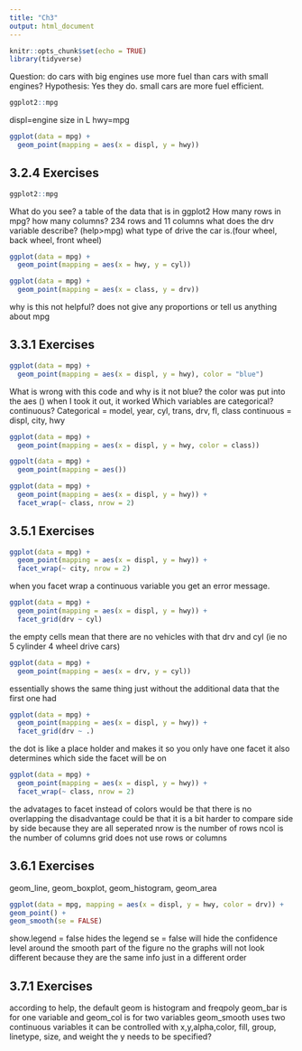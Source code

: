 ```yaml
---
title: "Ch3"
output: html_document
---
```


```r
knitr::opts_chunk$set(echo = TRUE)  
library(tidyverse)
```

Question: do cars with big engines use more fuel than cars with small engines?
Hypothesis: Yes they do. small cars are more fuel efficient.

```r
ggplot2::mpg

```

displ=engine size in L
hwy=mpg

```r
ggplot(data = mpg) + 
  geom_point(mapping = aes(x = displ, y = hwy))
```

## 3.2.4 Exercises

```r
ggplot2::mpg
```
What do you see? 
a table of the data that is in ggplot2
How many rows in mpg? how many columns?
234 rows and 11 columns
what does the drv variable describe? (help>mpg)
what type of drive the car is.(four wheel, back wheel, front wheel)
```r
ggplot(data = mpg) + 
  geom_point(mapping = aes(x = hwy, y = cyl))
```
```r
ggplot(data = mpg) +
  geom_point(mapping = aes(x = class, y = drv))
```
why is this not helpful?
does not give any proportions or tell us anything about mpg


## 3.3.1 Exercises

```r
ggplot(data = mpg) +
  geom_point(mapping = aes(x = displ, y = hwy), color = "blue")
```
What is wrong with this code and why is it not blue?
the color was put into the aes ()  when I took it out, it worked
Which variables are categorical? continuous?
Categorical = model, year, cyl, trans, drv, fl, class
continuous = displ, city, hwy
```r
ggplot(data = mpg) +
  geom_point(mapping = aes(x = displ, y = hwy, color = class))
```

```r
ggpolt(data = mpg) +
  geom_point(mapping = aes())
```

```r
ggplot(data = mpg) +
  geom_point(mapping = aes(x = displ, y = hwy)) +
  facet_wrap(~ class, nrow = 2)
```
               
## 3.5.1 Exercises
```r
ggplot(data = mpg) +
  geom_point(mapping = aes(x = displ, y = hwy)) +
  facet_wrap(~ city, nrow = 2)
```
when you facet wrap a continuous variable you get an error message.
```r
ggplot(data = mpg) +
  geom_point(mapping = aes(x = displ, y = hwy)) +
  facet_grid(drv ~ cyl)
```
the empty cells mean that there are no vehicles with that drv and cyl (ie no 5 cylinder 4 wheel drive cars)
```r
ggplot(data = mpg) +
  geom_point(mapping = aes(x = drv, y = cyl))
```
essentially shows the same thing just without the additional data that the first one had
```r
ggplot(data = mpg) +
  geom_point(mapping = aes(x = displ, y = hwy)) +
  facet_grid(drv ~ .)
```
the dot is like a place holder and makes it so you only have one facet
it also determines which side the facet will be on
```r
ggplot(data = mpg) +
  geom_point(mapping = aes(x = displ, y = hwy)) +
  facet_wrap(~ class, nrow = 2)
```
the advatages to facet instead of colors would be that there is no overlapping the disadvantage could be that it is a bit harder to compare side by side because they are all seperated
nrow is the number of rows 
ncol is the number of columns
grid does not use rows or columns

## 3.6.1 Exercises
geom_line, geom_boxplot, geom_histogram, geom_area
```r
ggplot(data = mpg, mapping = aes(x = displ, y = hwy, color = drv)) +
geom_point() +
geom_smooth(se = FALSE)
```
show.legend = false hides the legend
se = false will hide the confidence level around the smooth part of the figure
no the graphs will not look different because they are the same info just in a different order

## 3.7.1 Exercises
according to help, the default geom is histogram and freqpoly
geom_bar is for one variable and geom_col is for two variables
geom_smooth uses two continuous variables it can be controlled with x,y,alpha,color, fill, group, linetype, size, and weight
the y needs to be specified?